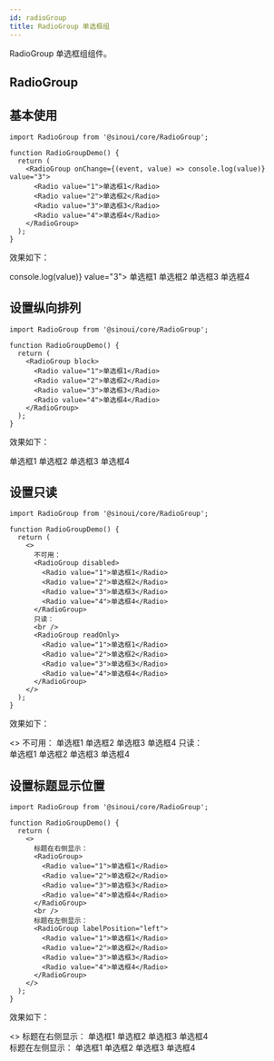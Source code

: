 ```yaml
---
id: radioGroup
title: RadioGroup 单选框组
---
```


RadioGroup 单选框组组件。


## RadioGroup

## 基本使用

```tsx
import RadioGroup from '@sinoui/core/RadioGroup';

function RadioGroupDemo() {
  return (
    <RadioGroup onChange={(event, value) => console.log(value)} value="3">
      <Radio value="1">单选框1</Radio>
      <Radio value="2">单选框2</Radio>
      <Radio value="3">单选框3</Radio>
      <Radio value="4">单选框4</Radio>
    </RadioGroup>
  );
}
```

效果如下：

<ThemeProvider theme={defaultTheme}>
  <RadioGroup onChange={(event, value) => console.log(value)} value="3">
    <Radio value="1">单选框1</Radio>
    <Radio value="2">单选框2</Radio>
    <Radio value="3">单选框3</Radio>
    <Radio value="4">单选框4</Radio>
  </RadioGroup>
</ThemeProvider>

## 设置纵向排列

```tsx
import RadioGroup from '@sinoui/core/RadioGroup';

function RadioGroupDemo() {
  return (
    <RadioGroup block>
      <Radio value="1">单选框1</Radio>
      <Radio value="2">单选框2</Radio>
      <Radio value="3">单选框3</Radio>
      <Radio value="4">单选框4</Radio>
    </RadioGroup>
  );
}
```

效果如下：

<ThemeProvider theme={defaultTheme}>
  <RadioGroup block>
    <Radio value="1">单选框1</Radio>
    <Radio value="2">单选框2</Radio>
    <Radio value="3">单选框3</Radio>
    <Radio value="4">单选框4</Radio>
  </RadioGroup>
</ThemeProvider>

## 设置只读

```tsx
import RadioGroup from '@sinoui/core/RadioGroup';

function RadioGroupDemo() {
  return (
    <>
      不可用：
      <RadioGroup disabled>
        <Radio value="1">单选框1</Radio>
        <Radio value="2">单选框2</Radio>
        <Radio value="3">单选框3</Radio>
        <Radio value="4">单选框4</Radio>
      </RadioGroup>
      只读：
      <br />
      <RadioGroup readOnly>
        <Radio value="1">单选框1</Radio>
        <Radio value="2">单选框2</Radio>
        <Radio value="3">单选框3</Radio>
        <Radio value="4">单选框4</Radio>
      </RadioGroup>
    </>
  );
}
```

效果如下：

<ThemeProvider theme={defaultTheme}>
  <>
    不可用：
    <RadioGroup disabled>
      <Radio value="1">单选框1</Radio>
      <Radio value="2">单选框2</Radio>
      <Radio value="3">单选框3</Radio>
      <Radio value="4">单选框4</Radio>
    </RadioGroup>
    只读：
    <br />
    <RadioGroup readOnly>
      <Radio value="1">单选框1</Radio>
      <Radio value="2">单选框2</Radio>
      <Radio value="3">单选框3</Radio>
      <Radio value="4">单选框4</Radio>
    </RadioGroup>
  </>
</ThemeProvider>

## 设置标题显示位置

```tsx
import RadioGroup from '@sinoui/core/RadioGroup';

function RadioGroupDemo() {
  return (
    <>
      标题在右侧显示：
      <RadioGroup>
        <Radio value="1">单选框1</Radio>
        <Radio value="2">单选框2</Radio>
        <Radio value="3">单选框3</Radio>
        <Radio value="4">单选框4</Radio>
      </RadioGroup>
      <br />
      标题在左侧显示：
      <RadioGroup labelPosition="left">
        <Radio value="1">单选框1</Radio>
        <Radio value="2">单选框2</Radio>
        <Radio value="3">单选框3</Radio>
        <Radio value="4">单选框4</Radio>
      </RadioGroup>
    </>
  );
}
```

效果如下：

<ThemeProvider theme={defaultTheme}>
  <>
    标题在右侧显示：
    <RadioGroup>
      <Radio value="1">单选框1</Radio>
      <Radio value="2">单选框2</Radio>
      <Radio value="3">单选框3</Radio>
      <Radio value="4">单选框4</Radio>
    </RadioGroup>
    <br />
    标题在左侧显示：
    <RadioGroup labelPosition="left">
      <Radio value="1">单选框1</Radio>
      <Radio value="2">单选框2</Radio>
      <Radio value="3">单选框3</Radio>
      <Radio value="4">单选框4</Radio>
    </RadioGroup>
  </>
</ThemeProvider>
